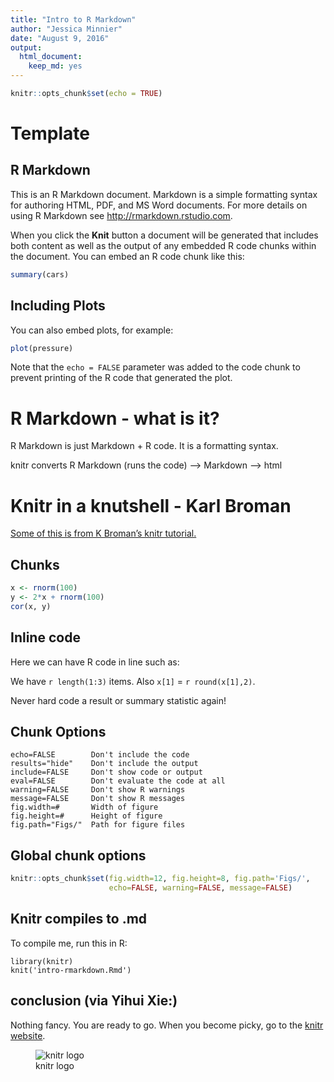 ```yaml
---
title: "Intro to R Markdown"
author: "Jessica Minnier"
date: "August 9, 2016"
output: 
  html_document: 
    keep_md: yes
---
```


```r
knitr::opts_chunk$set(echo = TRUE)
```

# Template

## R Markdown

This is an R Markdown document. Markdown is a simple formatting syntax for authoring HTML, PDF, and MS Word documents. For more details on using R Markdown see <http://rmarkdown.rstudio.com>.

When you click the **Knit** button a document will be generated that includes both content as well as the output of any embedded R code chunks within the document. You can embed an R code chunk like this:


```r
summary(cars)
```

## Including Plots

You can also embed plots, for example:

```r
plot(pressure)
```

Note that the `echo = FALSE` parameter was added to the code chunk to prevent printing of the R code that generated the plot.

# R Markdown - what is it?

R Markdown is just Markdown + R code. It is a formatting syntax.

knitr converts R Markdown (runs the code) --> Markdown --> html

# Knitr in a knutshell - Karl Broman

[Some of this is from K Broman's knitr tutorial.](http://kbroman.org/knitr_knutshell/pages/Rmarkdown.html)

## Chunks

```r
x <- rnorm(100)
y <- 2*x + rnorm(100)
cor(x, y)
```

## Inline code

Here we can have R code in line such as:

We have `r length(1:3)` items. Also `x[1]` = `r round(x[1],2)`.

Never hard code a result or summary statistic again!

## Chunk Options

```
echo=FALSE        Don't include the code
results="hide"    Don't include the output 
include=FALSE     Don't show code or output
eval=FALSE        Don't evaluate the code at all
warning=FALSE     Don't show R warnings
message=FALSE     Don't show R messages 
fig.width=#       Width of figure
fig.height=#      Height of figure
fig.path="Figs/"  Path for figure files
```

## Global chunk options

```r
knitr::opts_chunk$set(fig.width=12, fig.height=8, fig.path='Figs/',
                      echo=FALSE, warning=FALSE, message=FALSE)
```

## Knitr compiles to .md

To compile me, run this in R:

    library(knitr)
    knit('intro-rmarkdown.Rmd')
    

## conclusion (via Yihui Xie:)

Nothing fancy. You are ready to go. When you become picky, go to the [knitr website](http://yihui.name/knitr/).

![knitr logo](http://yihui.name/knitr/images/knit-logo.png)
